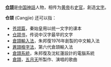 '''[[仓颉|仓颉]]'''是[[中国神話|中国神話]]人物，相传为[[黄帝|黄帝]]右[[史官|史官]]，創造[[文字|文字]]。

'''仓颉''' (Cangjie) 还可以指：
*[[苍颉篇|苍颉篇]]，秦始皇用以统一文字的课本
*[[仓颉书|仓颉书]]，传说中汉字最早的文字
*[[倉頡輸入法|倉頡輸入法]]，朱邦復1976年創製的中文輸入法
*[[蒼頡檢字法|蒼頡檢字法]]，第六代倉頡輸入法
*[[倉頡系統|倉頡系統]]，朱邦復及沈紅蓮設計的電腦系統
*[[第二人生_(專輯)|倉頡]]，[[五月天|五月天]]所製作、演唱的歌曲
{{Disambig|Cat=二字消歧义}}
